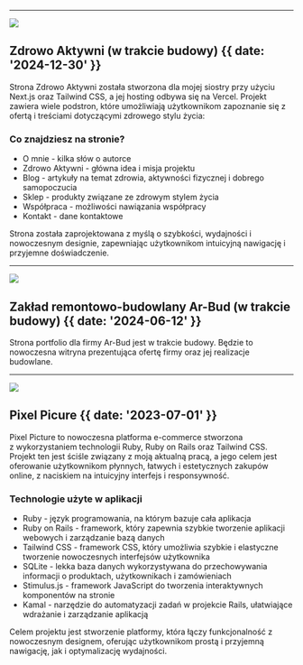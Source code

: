 

---

![](@/images/zdrowoaktywni.png)

## Zdrowo Aktywni (w trakcie budowy) {{ date: '2024-12-30' }}

Strona Zdrowo Aktywni została stworzona dla mojej siostry przy użyciu Next.js oraz Tailwind CSS, a jej hosting odbywa się na Vercel. Projekt zawiera wiele podstron, które umożliwiają użytkownikom zapoznanie się z ofertą i treściami dotyczącymi zdrowego stylu życia:

### <SparkleIcon /> Co znajdziesz na stronie?

- O mnie - kilka słów o autorce
- Zdrowo Aktywni - główna idea i misja projektu
- Blog - artykuły na temat zdrowia, aktywności fizycznej i dobrego samopoczucia
- Sklep - produkty związane ze zdrowym stylem życia
- Współpraca - możliwości nawiązania współpracy
- Kontakt - dane kontaktowe

Strona została zaprojektowana z myślą o szybkości, wydajności i nowoczesnym designie, zapewniając użytkownikom intuicyjną nawigację i przyjemne doświadczenie. 

---

![](@/images/zrbarbud.png)

## Zakład remontowo-budowlany Ar-Bud (w trakcie budowy) {{ date: '2024-06-12' }}

Strona portfolio dla firmy Ar-Bud jest w trakcie budowy. Będzie to nowoczesna witryna prezentująca ofertę firmy oraz jej realizacje budowlane.

---

![](@/images/pixelpicture.png)

## Pixel Picure {{ date: '2023-07-01' }}

Pixel Picture to nowoczesna platforma e-commerce stworzona z wykorzystaniem technologii Ruby, Ruby on Rails oraz Tailwind CSS. Projekt ten jest ściśle związany z moją aktualną pracą, a jego celem jest oferowanie użytkownikom płynnych, łatwych i estetycznych zakupów online, z naciskiem na intuicyjny interfejs i responsywność.

### <SparkleIcon /> Technologie użyte w aplikacji

- Ruby - język programowania, na którym bazuje cała aplikacja
- Ruby on Rails - framework, który zapewnia szybkie tworzenie aplikacji webowych i zarządzanie bazą danych
- Tailwind CSS - framework CSS, który umożliwia szybkie i elastyczne tworzenie nowoczesnych interfejsów użytkownika
- SQLite - lekka baza danych wykorzystywana do przechowywania informacji o produktach, użytkownikach i zamówieniach
- Stimulus.js - framework JavaScript do tworzenia interaktywnych komponentów na stronie
- Kamal - narzędzie do automatyzacji zadań w projekcie Rails, ułatwiające wdrażanie i zarządzanie aplikacją

Celem projektu jest stworzenie platformy, która łączy funkcjonalność z nowoczesnym designem, oferując użytkownikom prostą i przyjemną nawigację, jak i optymalizację wydajności.
